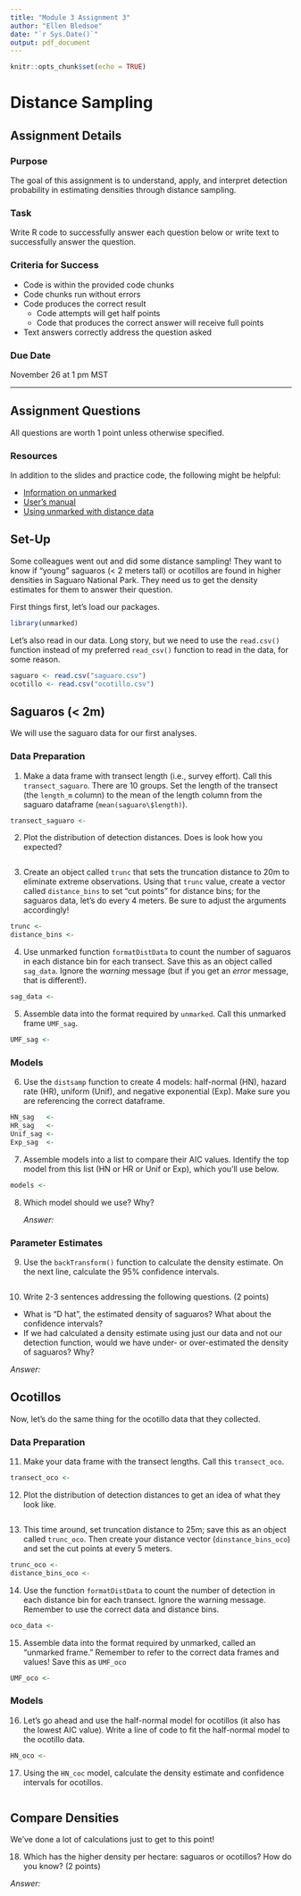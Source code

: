 ```yaml
---
title: "Module 3 Assignment 3"
author: "Ellen Bledsoe"
date: "`r Sys.Date()`"
output: pdf_document
---
```


```r
knitr::opts_chunk$set(echo = TRUE)
```

# Distance Sampling

## Assignment Details

### Purpose

The goal of this assignment is to understand, apply, and interpret detection probability in estimating densities through distance sampling.

### Task

Write R code to successfully answer each question below or write text to successfully answer the question.

### Criteria for Success

-   Code is within the provided code chunks
-   Code chunks run without errors
-   Code produces the correct result
    -   Code attempts will get half points
    -   Code that produces the correct answer will receive full points
-   Text answers correctly address the question asked

### Due Date

November 26 at 1 pm MST

------------------------------------------------------------------------

## Assignment Questions

All questions are worth 1 point unless otherwise specified.

### Resources

In addition to the slides and practice code, the following might be helpful:

-   [Information on unmarked](http://cran.r-project.org/web/packages/unmarked/index.html)
-   [User's manual](https://cran.r-project.org/web/packages/unmarked/unmarked.pdf)
-   [Using unmarked with distance data](https://cran.r-project.org/web/packages/unmarked/vignettes/distsamp.pdf)

## Set-Up

Some colleagues went out and did some distance sampling! They want to know if "young" saguaros (\< 2 meters tall) or ocotillos are found in higher densities in Saguaro National Park. They need us to get the density estimates for them to answer their question.

First things first, let's load our packages.

```r
library(unmarked)
```

Let's also read in our data. Long story, but we need to use the `read.csv()` function instead of my preferred `read_csv()` function to read in the data, for some reason.

```r
saguaro <- read.csv("saguaro.csv")
ocotillo <- read.csv("ocotillo.csv")
```

## Saguaros (\< 2m)

We will use the saguaro data for our first analyses.

### Data Preparation

1.  Make a data frame with transect length (i.e., survey effort). Call this `transect_saguaro`. There are 10 groups. Set the length of the transect (the `length_m` column) to the mean of the length column from the saguaro dataframe (`mean(saguaro\$length)`).

```r
transect_saguaro <- 
```

2.  Plot the distribution of detection distances. Does is look how you expected?

```r

```

3.  Create an object called `trunc` that sets the truncation distance to 20m to eliminate extreme observations. Using that `trunc` value, create a vector called `distance_bins` to set "cut points" for distance bins; for the saguaros data, let's do every 4 meters. Be sure to adjust the arguments accordingly!

```r
trunc <- 
distance_bins <- 
```

4.  Use unmarked function `formatDistData` to count the number of saguaros in each distance bin for each transect. Save this as an object called `sag_data`. Ignore the *warning* message (but if you get an *error* message, that is different!).

```r
sag_data <- 
```

5.  Assemble data into the format required by `unmarked`. Call this unmarked frame `UMF_sag`.

```r
UMF_sag <- 
```

### Models

6.  Use the `distsamp` function to create 4 models: half-normal (HN), hazard rate (HR), uniform (Unif), and negative exponential (Exp). Make sure you are referencing the correct dataframe.

```r
HN_sag   <- 
HR_sag   <- 
Unif_sag <- 
Exp_sag  <- 
```

7.  Assemble models into a list to compare their AIC values. Identify the top model from this list (HN or HR or Unif or Exp), which you'll use below.

```r
models <- 
```

8.  Which model should we use? Why?

    *Answer:*

### Parameter Estimates

9.  Use the `backTransform()` function to calculate the density estimate. On the next line, calculate the 95% confidence intervals.

```r

```

10. Write 2-3 sentences addressing the following questions. (2 points)

-   What is "D hat", the estimated density of saguaros? What about the confidence intervals?
-   If we had calculated a density estimate using just our data and not our detection function, would we have under- or over-estimated the density of saguaros? Why?

*Answer:*

## Ocotillos

Now, let's do the same thing for the ocotillo data that they collected.

### Data Preparation

11. Make your data frame with the transect lengths. Call this `transect_oco`.

```r
transect_oco <- 
```

12. Plot the distribution of detection distances to get an idea of what they look like.

```r

```

13. This time around, set truncation distance to 25m; save this as an object called `trunc_oco`. Then create your distance vector (`dinstance_bins_oco`) and set the cut points at every 5 meters.

```r
trunc_oco <-
distance_bins_oco <- 
```

14. Use the function `formatDistData` to count the number of detection in each distance bin for each transect. Ignore the warning message. Remember to use the correct data and distance bins.

```r
oco_data <- 
```

15. Assemble data into the format required by unmarked, called an "unmarked frame." Remember to refer to the correct data frames and values! Save this as `UMF_oco`

```r
UMF_oco <- 
```

### Models

16. Let's go ahead and use the half-normal model for ocotillos (it also has the lowest AIC value). Write a line of code to fit the half-normal model to the ocotillo data.

```r
HN_oco <- 
```

17. Using the `HN_coc` model, calculate the density estimate and confidence intervals for ocotillos.

```r

```

## Compare Densities

We've done a lot of calculations just to get to this point!

18. Which has the higher density per hectare: saguaros or ocotillos? How do you know? (2 points)

*Answer:*
